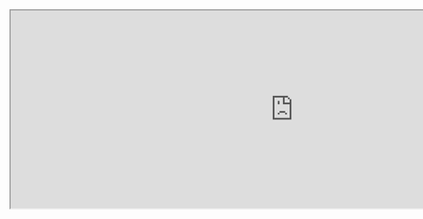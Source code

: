 <div className="replay-block">
  <iframe
    src="https://app.testdriver.ai/replay/68a5b9b5a194743845ca64bc?share=7M6G5hRzDqJAQ7ACVrtHg&embed=true&timestamp=90000&playbackRate=5"
    width="1000"
    height="350"
  />
</div>
